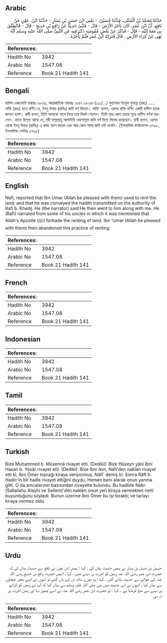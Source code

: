 ## Arabic


<div dir="rtl" lang="ar" style={{fontSize:'larger',backgroundColor:'#f8f9fa',padding:20}}>
حَدَّثَنَا مُحَمَّدُ بْنُ الْمُثَنَّى، حَدَّثَنَا حُسَيْنٌ، - يَعْنِي ابْنَ حَسَنِ بْنِ يَسَارٍ - حَدَّثَنَا ابْنُ، عَوْنٍ عَنْ نَافِعٍ، أَنَّ ابْنَ عُمَرَ، كَانَ يَأْجُرُ الأَرْضَ - قَالَ - فَنُبِّئَ حَدِيثًا عَنْ رَافِعِ بْنِ خَدِيجٍ - قَالَ - فَانْطَلَقَ بِي مَعَهُ إِلَيْهِ - قَالَ - فَذَكَرَ عَنْ بَعْضِ عُمُومَتِهِ ذَكَرَ فِيهِ عَنِ النَّبِيِّ صلى الله عليه وسلم أَنَّهُ نَهَى عَنْ كِرَاءِ الأَرْضِ ‏.‏ قَالَ فَتَرَكَهُ ابْنُ عُمَرَ فَلَمْ يَأْجُرْهُ ‏.‏
</div>
<div style={{backgroundColor:'#f8f9fa',padding:20, marginBottom: 10}}><table> <thead> <tr> <th>References:</th> <th></th> </tr> </thead> <tbody><tr><td>Hadith No</td><td>3942</td></tr><tr><td>Arabic No</td><td>1547.08</td></tr><tr><td>Reference</td><td>Book 21 Hadith 141</td></tr></tbody></table></div>

## Bengali


<div dir="ltr" lang="bn" style={{fontSize:'larger',backgroundColor:'#f8f9fa',padding:20}}>
হাদিস একাডেমি নাম্বারঃ ৩৮৩৪, আন্তর্জাতিক নাম্বারঃ ১৫৪৭ ৩৮৩৪-(১১১/...) মুহাম্মাদ ইবনুল মুসান্না (রহঃ) ..... নাফি (রহঃ) হতে বর্ণিত যে, ইবনু উমার (রাযিঃ) জমি বর্গ দিতেন। নাফি' বলেন, এরপর রাফি বর্ণিত একটি হাদীস তাকে জানান হলো। রাবী বলেন, তিনি আমাকে সাথে নিয়ে তার নিকট গেলেন। তিনি তার কোন চাচার সূত্রে হাদীস বর্ণনা করলেন। তাতে উল্লেখ আছে যে, নবী সাল্লাল্লাহু আলাইহি ওয়াসাল্লাম জমি বর্গ দিতে নিষেধ করেছেন। রাবী বলেন, এরপর থেকে ইবনু উমার (রাযিঃ) এ কাজ ত্যাগ করেন এবং আর কোন সময় জমি বর্গা দেননি। (ইসলামিক ফাউন্ডেশন ৩৭৯৮, ইসলামিক সেন্টার ৩৭৯৮)
</div>
<div style={{backgroundColor:'#f8f9fa',padding:20, marginBottom: 10}}><table> <thead> <tr> <th>References:</th> <th></th> </tr> </thead> <tbody><tr><td>Hadith No</td><td>3942</td></tr><tr><td>Arabic No</td><td>1547.08</td></tr><tr><td>Reference</td><td>Book 21 Hadith 141</td></tr></tbody></table></div>

## English


<div dir="ltr" lang="en" style={{fontSize:'larger',backgroundColor:'#f8f9fa',padding:20}}>
Nafi, reported that Ibn Umar (Allah be pleased with them) used to rent the land, and that he was conveyed the hadith transmitted on the authority of Rafi b. Khadij. He (the narrator) said:He then went to him along with me. He (Rafi) narrated from some of his uncles in which it was mentioned that Allah's Apostle (ﷺ) forbade the renting of land. Ibn 'Umar (Allah be pleased with them) then abandoned this practice of renting
</div>
<div style={{backgroundColor:'#f8f9fa',padding:20, marginBottom: 10}}><table> <thead> <tr> <th>References:</th> <th></th> </tr> </thead> <tbody><tr><td>Hadith No</td><td>3942</td></tr><tr><td>Arabic No</td><td>1547.08</td></tr><tr><td>Reference</td><td>Book 21 Hadith 141</td></tr></tbody></table></div>

## French


<div dir="ltr" lang="fr" style={{fontSize:'larger',backgroundColor:'#f8f9fa',padding:20}}>

</div>
<div style={{backgroundColor:'#f8f9fa',padding:20, marginBottom: 10}}><table> <thead> <tr> <th>References:</th> <th></th> </tr> </thead> <tbody><tr><td>Hadith No</td><td>3942</td></tr><tr><td>Arabic No</td><td>1547.08</td></tr><tr><td>Reference</td><td>Book 21 Hadith 141</td></tr></tbody></table></div>

## Indonesian


<div dir="ltr" lang="id" style={{fontSize:'larger',backgroundColor:'#f8f9fa',padding:20}}>

</div>
<div style={{backgroundColor:'#f8f9fa',padding:20, marginBottom: 10}}><table> <thead> <tr> <th>References:</th> <th></th> </tr> </thead> <tbody><tr><td>Hadith No</td><td>3942</td></tr><tr><td>Arabic No</td><td>1547.08</td></tr><tr><td>Reference</td><td>Book 21 Hadith 141</td></tr></tbody></table></div>

## Tamil


<div dir="ltr" lang="ta" style={{fontSize:'larger',backgroundColor:'#f8f9fa',padding:20}}>

</div>
<div style={{backgroundColor:'#f8f9fa',padding:20, marginBottom: 10}}><table> <thead> <tr> <th>References:</th> <th></th> </tr> </thead> <tbody><tr><td>Hadith No</td><td>3942</td></tr><tr><td>Arabic No</td><td>1547.08</td></tr><tr><td>Reference</td><td>Book 21 Hadith 141</td></tr></tbody></table></div>

## Turkish


<div dir="ltr" lang="tr" style={{fontSize:'larger',backgroundColor:'#f8f9fa',padding:20}}>
Bize Muhammed b. Müsennâ rivayet etti. (Dediki): Bize Hüseyn yâni İbni Hasan b. Yesâr rivayet etti. (Dediki): Bize îbni Avn, Nâfi'den naklen rivayet etti ki, îbni Ömer toprağı kiraya veriyormuş. Nâfi' demiş ki: Sonra Râft b. Hadic'in bir hadîs rivayet ettiğini duydu. Hemen beni alarak onun yanma gitti. O da amcalarının bazısından rivayette bulundu. Bu hadîste Nebi (Sallallahu Aleyhi ve Sellem)'den naklen onun yeri kiraya vermekten nehî buyurduğunu söyledi. Bunun üzerine İbni Ömer bu işi bıraktı; ve tarlayı kiraya vermez oldu
</div>
<div style={{backgroundColor:'#f8f9fa',padding:20, marginBottom: 10}}><table> <thead> <tr> <th>References:</th> <th></th> </tr> </thead> <tbody><tr><td>Hadith No</td><td>3942</td></tr><tr><td>Arabic No</td><td>1547.08</td></tr><tr><td>Reference</td><td>Book 21 Hadith 141</td></tr></tbody></table></div>

## Urdu


<div dir="rtl" lang="ur" style={{fontSize:'larger',backgroundColor:'#f8f9fa',padding:20}}>
حسین بن حسن بن یسار نے ہمیں حدیث بیان کی ، کہا : ہمیں ابن عون نے نافع سے حدیث بیان کی کہ حضرت ابن عمر رضی اللہ عنہ زمین کو اجرت پر دیتے تھے ، کہا : انہیں حضرت رافع بن خدیج رضی اللہ عنہ کے حوالے سے حدیث بتائی گئی ، کہا : وہ میرے ساتھ ان کے ہاں گئے تو انہوں نے اپنے بعض چچاؤں سے بیان کیا ، انہوں نے اس حدیث میں نبی صلی اللہ علیہ وسلم سے بیان کیا کہ آپ نے زمین کو کرائے پر دینے سے منع فرمایا ہے ۔ کہا : تو حضرت ابن عمر رضی اللہ عنہ نے اسے چھوڑ دیا اور زمین اجرت پر نہ دی
</div>
<div style={{backgroundColor:'#f8f9fa',padding:20, marginBottom: 10}}><table> <thead> <tr> <th>References:</th> <th></th> </tr> </thead> <tbody><tr><td>Hadith No</td><td>3942</td></tr><tr><td>Arabic No</td><td>1547.08</td></tr><tr><td>Reference</td><td>Book 21 Hadith 141</td></tr></tbody></table></div>